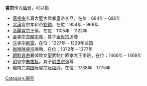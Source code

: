 '''睿宗'''作为[[庙号|庙号]]，可以指

* [[唐睿宗|唐睿宗]]玄真大聖大興孝皇帝李旦，在位：684年 - 690年
* [[北漢|北漢]]睿宗孝和帝[[劉鈞|劉鈞]]，在位：954年 - 968年
* [[高麗睿宗|高麗睿宗]]王俁，在位：1105年 - 1122年
* [[金朝|金]]睿宗[[完顏宗堯|完顏宗堯]]，其子[[金世宗|金世宗]]追尊
* [[元朝|元]]睿宗[[拖雷|拖雷]]，在位：1227年 - 1229年监国
* [[越南|越南]][[陳睿宗|陳睿宗]]陳曔，在位：1372年－1377年
* [[朝鮮睿宗|朝鮮睿宗]]襄悼欽文聖武懿仁昭孝大王李晄，在位：1468年 - 1469年
* [[明朝|明]]睿宗[[朱祐杬|朱祐杬]]，其子[[明世宗|明世宗]]追尊
* 越南[[广南国|广南国]]阮睿宗[[阮福淳|阮福淳]]，在位：1738年 - 1775年
{{disambig|cat=廟號消歧義}}


[[Category:廟号|Category:廟号]]